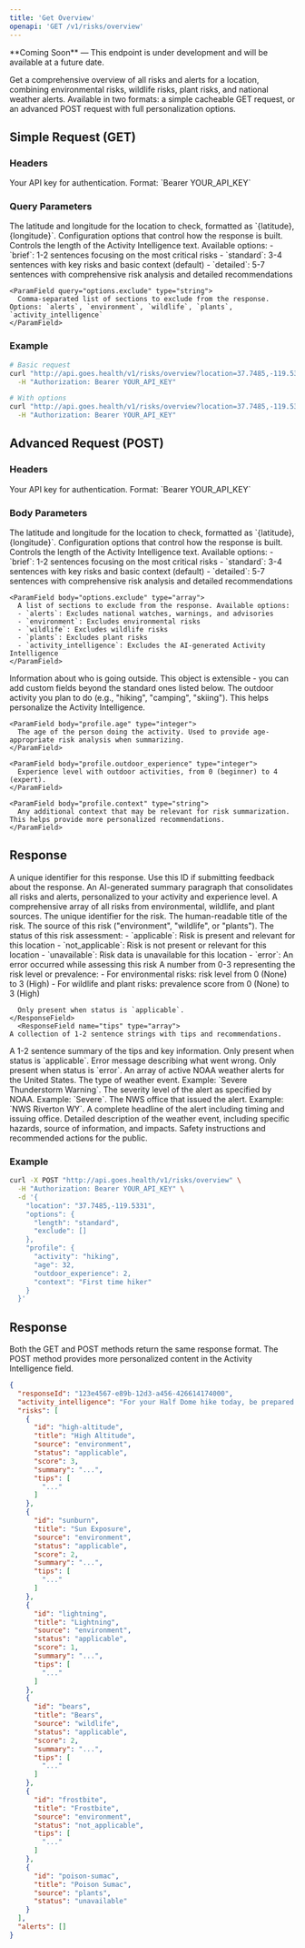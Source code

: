 ```yaml
---
title: 'Get Overview'
openapi: 'GET /v1/risks/overview'
---
```


<Note type="warning">
  **Coming Soon** — This endpoint is under development and will be available at a future date.
</Note>

Get a comprehensive overview of all risks and alerts for a location, combining environmental risks, wildlife risks, plant risks, and national weather alerts. Available in two formats: a simple cacheable GET request, or an advanced POST request with full personalization options.

## Simple Request (GET)

### Headers

<ParamField header="Authorization" type="string" required>
  Your API key for authentication. Format: `Bearer YOUR_API_KEY`
</ParamField>

### Query Parameters

<ParamField query="location" type="string" required>
  The latitude and longitude for the location to check, formatted as `{latitude},{longitude}`.
</ParamField>

<ParamField query="options" type="object">
  Configuration options that control how the response is built.
  <Expandable title="options properties">
    <ParamField query="options.length" type="string">
      Controls the length of the Activity Intelligence text. Available options:
      - `brief`: 1-2 sentences focusing on the most critical risks
      - `standard`: 3-4 sentences with key risks and basic context (default)
      - `detailed`: 5-7 sentences with comprehensive risk analysis and detailed recommendations
    </ParamField>
    
    <ParamField query="options.exclude" type="string">
      Comma-separated list of sections to exclude from the response. Options: `alerts`, `environment`, `wildlife`, `plants`, `activity_intelligence`
    </ParamField>
  </Expandable>
</ParamField>

### Example

```bash
# Basic request
curl "http://api.goes.health/v1/risks/overview?location=37.7485,-119.5331" \
  -H "Authorization: Bearer YOUR_API_KEY"

# With options
curl "http://api.goes.health/v1/risks/overview?location=37.7485,-119.5331&options.length=detailed&options.exclude=alerts" \
  -H "Authorization: Bearer YOUR_API_KEY"
```

## Advanced Request (POST)

### Headers

<ParamField header="Authorization" type="string" required>
  Your API key for authentication. Format: `Bearer YOUR_API_KEY`
</ParamField>

### Body Parameters

<ParamField body="location" type="string" required>
  The latitude and longitude for the location to check, formatted as `{latitude},{longitude}`.
</ParamField>

<ParamField body="options" type="object">
  Configuration options that control how the response is built.
  <Expandable title="options properties">
    <ParamField body="options.length" type="string">
      Controls the length of the Activity Intelligence text. Available options:
      - `brief`: 1-2 sentences focusing on the most critical risks
      - `standard`: 3-4 sentences with key risks and basic context (default)
      - `detailed`: 5-7 sentences with comprehensive risk analysis and detailed recommendations
    </ParamField>
    
    <ParamField body="options.exclude" type="array">
      A list of sections to exclude from the response. Available options:
      - `alerts`: Excludes national watches, warnings, and advisories
      - `environment`: Excludes environmental risks
      - `wildlife`: Excludes wildlife risks
      - `plants`: Excludes plant risks
      - `activity_intelligence`: Excludes the AI-generated Activity Intelligence
    </ParamField>
  </Expandable>
</ParamField>

<ParamField body="profile" type="object">
  Information about who is going outside. This object is extensible - you can add custom fields beyond the standard ones listed below.
  <Expandable title="profile properties">
    <ParamField body="profile.activity" type="string">
      The outdoor activity you plan to do (e.g., "hiking", "camping", "skiing"). This helps personalize the Activity Intelligence.
    </ParamField>
    
    <ParamField body="profile.age" type="integer">
      The age of the person doing the activity. Used to provide age-appropriate risk analysis when summarizing.
    </ParamField>
    
    <ParamField body="profile.outdoor_experience" type="integer">
      Experience level with outdoor activities, from 0 (beginner) to 4 (expert).
    </ParamField>
    
    <ParamField body="profile.context" type="string">
      Any additional context that may be relevant for risk summarization. This helps provide more personalized recommendations.
    </ParamField>
  </Expandable>
</ParamField>

## Response

<ResponseField name="responseId" type="string">
  A unique identifier for this response. Use this ID if submitting feedback about the response.
</ResponseField>

<ResponseField name="activity_intelligence" type="string">
  An AI-generated summary paragraph that consolidates all risks and alerts, personalized to your activity and experience level.
</ResponseField>

<ResponseField name="risks" type="array">
  A comprehensive array of all risks from environmental, wildlife, and plant sources.
  <Expandable title="child attributes">
    <ResponseField name="id" type="string">
      The unique identifier for the risk.
    </ResponseField>
    <ResponseField name="title" type="string">
      The human-readable title of the risk.
    </ResponseField>
    <ResponseField name="source" type="string">
      The source of this risk ("environment", "wildlife", or "plants").
    </ResponseField>
    <ResponseField name="status" type="enum">
      The status of this risk assessment:
      - `applicable`: Risk is present and relevant for this location
      - `not_applicable`: Risk is not present or relevant for this location  
      - `unavailable`: Risk data is unavailable for this location
      - `error`: An error occurred while assessing this risk
    </ResponseField>
    <ResponseField name="score" type="integer">
      A number from 0-3 representing the risk level or prevalence:
      - For environmental risks: risk level from 0 (None) to 3 (High)
      - For wildlife and plant risks: prevalence score from 0 (None) to 3 (High)
      
      Only present when status is `applicable`.
    </ResponseField>
      <ResponseField name="tips" type="array">
    A collection of 1-2 sentence strings with tips and recommendations.
  </ResponseField>
    <ResponseField name="summary" type="string">
      A 1-2 sentence summary of the tips and key information. Only present when status is `applicable`.
    </ResponseField>
    <ResponseField name="error" type="string">
      Error message describing what went wrong. Only present when status is `error`.
    </ResponseField>
  </Expandable>
</ResponseField>

<ResponseField name="alerts" type="array">
  An array of active NOAA weather alerts for the United States.
  <Expandable title="child attributes">
    <ResponseField name="event" type="string">
      The type of weather event. Example: `Severe Thunderstorm Warning`.
    </ResponseField>
    <ResponseField name="severity" type="string">
      The severity level of the alert as specified by NOAA. Example: `Severe`.
    </ResponseField>
    <ResponseField name="senderName" type="string">
      The NWS office that issued the alert. Example: `NWS Riverton WY`.
    </ResponseField>
    <ResponseField name="headline" type="string">
      A complete headline of the alert including timing and issuing office.
    </ResponseField>
    <ResponseField name="description" type="string">
      Detailed description of the weather event, including specific hazards, source of information, and impacts.
    </ResponseField>
    <ResponseField name="instruction" type="string">
      Safety instructions and recommended actions for the public.
    </ResponseField>
  </Expandable>
</ResponseField>

### Example

```bash
curl -X POST "http://api.goes.health/v1/risks/overview" \
  -H "Authorization: Bearer YOUR_API_KEY" \
  -d '{
    "location": "37.7485,-119.5331",
    "options": {
      "length": "standard",
      "exclude": []
    },
    "profile": {
      "activity": "hiking",
      "age": 32,
      "outdoor_experience": 2,
      "context": "First time hiker"
    }
  }'
```

## Response

Both the GET and POST methods return the same response format. The POST method provides more personalized content in the Activity Intelligence field.

```json
{
  "responseId": "123e4567-e89b-12d3-a456-426614174000",
  "activity_intelligence": "For your Half Dome hike today, be prepared for significant elevation gain and exposed terrain. The combination of high altitude, bear activity, and lightning risk requires careful planning. Start early and monitor weather conditions closely.",
  "risks": [
    {
      "id": "high-altitude",
      "title": "High Altitude",
      "source": "environment",
      "status": "applicable",
      "score": 3,
      "summary": "...",
      "tips": [
        "..."
      ]
    },
    {
      "id": "sunburn",
      "title": "Sun Exposure",
      "source": "environment",
      "status": "applicable",
      "score": 2,
      "summary": "...",
      "tips": [
        "..."
      ]
    },
    {
      "id": "lightning",
      "title": "Lightning",
      "source": "environment",
      "status": "applicable",
      "score": 1,
      "summary": "...",
      "tips": [
        "..."
      ]
    },
    {
      "id": "bears",
      "title": "Bears",
      "source": "wildlife",
      "status": "applicable",
      "score": 2,
      "summary": "...",
      "tips": [
        "..."
      ]
    },
    {
      "id": "frostbite",
      "title": "Frostbite",
      "source": "environment",
      "status": "not_applicable",
      "tips": [
        "..."
      ]
    },
    {
      "id": "poison-sumac",
      "title": "Poison Sumac",
      "source": "plants",
      "status": "unavailable"
    }
  ],
  "alerts": []
}
```
